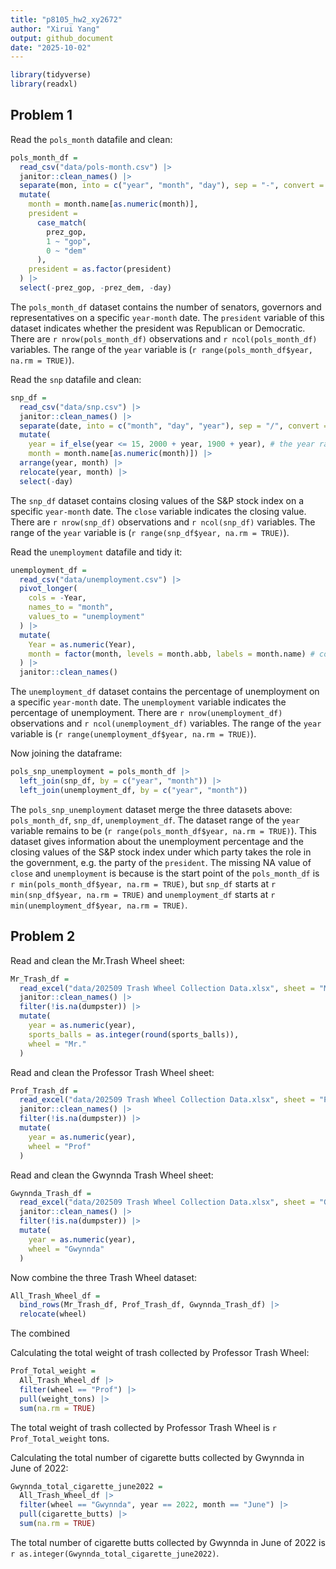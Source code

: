 ```yaml
---
title: "p8105_hw2_xy2672"
author: "Xirui Yang"
output: github_document
date: "2025-10-02"
---
```



```r
library(tidyverse)
library(readxl)
```

## Problem 1

Read the `pols_month` datafile and clean:

```r
pols_month_df = 
  read_csv("data/pols-month.csv") |> 
  janitor::clean_names() |> 
  separate(mon, into = c("year", "month", "day"), sep = "-", convert = TRUE) |> 
  mutate(
    month = month.name[as.numeric(month)],
    president = 
      case_match(
        prez_gop,
        1 ~ "gop",
        0 ~ "dem"
      ),
    president = as.factor(president)
  ) |> 
  select(-prez_gop, -prez_dem, -day)
```

The `pols_month_df` dataset contains the number of senators, governors and representatives on a specific `year-month` date. The `president` variable of this dataset indicates whether the president was Republican or Democratic. There are `r nrow(pols_month_df)` observations and `r ncol(pols_month_df)` variables. The range of the `year` variable is (`r range(pols_month_df$year, na.rm = TRUE)`).

Read the `snp` datafile and clean:

```r
snp_df = 
  read_csv("data/snp.csv") |> 
  janitor::clean_names() |> 
  separate(date, into = c("month", "day", "year"), sep = "/", convert = TRUE) |> 
  mutate(
    year = if_else(year <= 15, 2000 + year, 1900 + year), # the year range is between 1950 to 2015
    month = month.name[as.numeric(month)]) |> 
  arrange(year, month) |> 
  relocate(year, month) |> 
  select(-day)
```

The `snp_df` dataset contains closing values of the S&P stock index on a specific `year-month` date. The `close` variable indicates the closing value. There are `r nrow(snp_df)` observations and `r ncol(snp_df)` variables. The range of the `year` variable is (`r range(snp_df$year, na.rm = TRUE)`).

Read the `unemployment` datafile and tidy it:

```r
unemployment_df = 
  read_csv("data/unemployment.csv") |>
  pivot_longer(
    cols = -Year,
    names_to = "month",
    values_to = "unemployment"
  ) |> 
  mutate(
    Year = as.numeric(Year),
    month = factor(month, levels = month.abb, labels = month.name) # convert abbreviations to full name
  ) |> 
  janitor::clean_names()
```

The `unemployment_df` dataset contains the percentage of unemployment on a specific `year-month` date. The `unemployment` variable indicates the percentage of unemployment. There are `r nrow(unemployment_df)` observations and `r ncol(unemployment_df)` variables. The range of the `year` variable is (`r range(unemployment_df$year, na.rm = TRUE)`).

Now joining the dataframe:

```r
pols_snp_unemployment = pols_month_df |> 
  left_join(snp_df, by = c("year", "month")) |> 
  left_join(unemployment_df, by = c("year", "month"))
```

The `pols_snp_unemployment` dataset merge the three datasets above: `pols_month_df`, `snp_df`, `unemployment_df`. The dataset range of the `year` variable remains to be (`r range(pols_month_df$year, na.rm = TRUE)`). This dataset gives information about the unemployment percentage and the closing values of the S&P stock index under which party takes the role in the government, e.g. the party of the `president`. The missing NA value of `close` and `unemployment` is because is the start point of the `pols_month_df` is `r min(pols_month_df$year, na.rm = TRUE)`, but `snp_df` starts at `r min(snp_df$year, na.rm = TRUE)` and `unemployment_df` starts at `r min(unemployment_df$year, na.rm = TRUE)`.


## Problem 2

Read and clean the Mr.Trash Wheel sheet:
```r
Mr_Trash_df = 
  read_excel("data/202509 Trash Wheel Collection Data.xlsx", sheet = "Mr. Trash Wheel", skip = 1, range = cell_cols("A:N")) |> 
  janitor::clean_names() |> 
  filter(!is.na(dumpster)) |> 
  mutate(
    year = as.numeric(year),
    sports_balls = as.integer(round(sports_balls)),
    wheel = "Mr."
  )
```

Read and clean the Professor Trash Wheel sheet:
```r
Prof_Trash_df = 
  read_excel("data/202509 Trash Wheel Collection Data.xlsx", sheet = "Professor Trash Wheel", skip = 1, range = cell_cols("A:M")) |> 
  janitor::clean_names() |> 
  filter(!is.na(dumpster)) |> 
  mutate(
    year = as.numeric(year),
    wheel = "Prof"
  )
```

Read and clean the Gwynnda Trash Wheel sheet:
```r
Gwynnda_Trash_df = 
  read_excel("data/202509 Trash Wheel Collection Data.xlsx", sheet = "Gwynns Falls Trash Wheel", skip = 1, range = cell_cols("A:L")) |> 
  janitor::clean_names() |> 
  filter(!is.na(dumpster)) |> 
  mutate(
    year = as.numeric(year),
    wheel = "Gwynnda"
  )
```

Now combine the three Trash Wheel dataset:
```r
All_Trash_Wheel_df = 
  bind_rows(Mr_Trash_df, Prof_Trash_df, Gwynnda_Trash_df) |> 
  relocate(wheel)
```

The combined 

Calculating the total weight of trash collected by Professor Trash Wheel:

```r
Prof_Total_weight = 
  All_Trash_Wheel_df |> 
  filter(wheel == "Prof") |> 
  pull(weight_tons) |> 
  sum(na.rm = TRUE)
```

The total weight of trash collected by Professor Trash Wheel is `r Prof_Total_weight` tons.

Calculating the total number of cigarette butts collected by Gwynnda in June of 2022:

```r
Gwynnda_total_cigarette_june2022 = 
  All_Trash_Wheel_df |> 
  filter(wheel == "Gwynnda", year == 2022, month == "June") |> 
  pull(cigarette_butts) |> 
  sum(na.rm = TRUE)
```

The total number of cigarette butts collected by Gwynnda in June of 2022 is `r as.integer(Gwynnda_total_cigarette_june2022)`.


